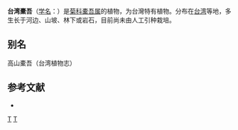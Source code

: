 {{Speciesbox 
| taxon = Ligularia kojimae
| authority = Kitamura.
}}

'''台湾橐吾'''（[[学名|学名]]：{{lang|la|''Ligularia kojimae''}}）是[[菊科|菊科]][[橐吾属|橐吾属]]的植物，为台灣特有植物。分布在[[台湾|台湾]]等地，多生长于河边、山坡、林下或岩石，目前尚未由人工引种栽培。

== 别名 ==
高山橐吾（台湾植物志）

== 参考文献 ==
<div class="references-small">
* {{cite web| url =http://www.bioinfo.cn/db05/KmzwSpecies.php?action=view&id=5012| title =台湾橐吾| work =《中国高等植物数据库全库》| publisher =中国科学院微生物研究所| author =昆明植物研究所| accessdate =2009-02-25| deadurl =yes| archiveurl =https://web.archive.org/web/20160305004835/http://www.bioinfo.cn/db05/KmzwSpecies.php?action=view&id=5012| archivedate =2016-03-05}}
</div>
{{Taxonbar|from=Q10914799}}

[[Category:橐吾属|T]]
[[Category:臺灣特有植物|T]]


{{植物小作品}}